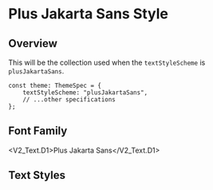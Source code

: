 
<Meta title="General/Text/PlusSansJakarta Style" />

# Plus Jakarta Sans Style

## Overview

This will be the collection used when the `textStyleScheme` is `plusJakartaSans`.

```tsx
const theme: ThemeSpec = {
    textStyleScheme: "plusJakartaSans",
    // ...other specifications
};
```

## Font Family

<V2_Text.D1>Plus Jakarta Sans</V2_Text.D1>

<Unstyled>
    <ThemeProvider theme={{ ...BaseTheme, textStyleScheme: "plusJakartaSans" }}>
        <FontDisplay />
    </ThemeProvider>
</Unstyled>

## Text Styles

<Unstyled>
    <ThemeProvider theme={{ ...BaseTheme, textStyleScheme: "plusJakartaSans" }}>
        <FontSizeDisplay textStyles={BasePlusSansJakartaStyleSet} />
    </ThemeProvider>
</Unstyled>
